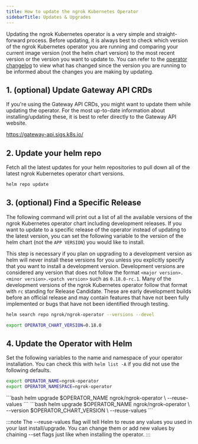 ```yaml
---
title: How to update the ngrok Kubernetes Operator
sidebarTitle: Updates & Upgrades
---
```



Updating the ngrok Kubernetes operator is a very simple and straight-forward process.
Before updating, it is always best to check which version of the ngrok Kubernetes operator you are running
and comparing your current image version (not the helm chart version) to the most recent version or the version you
want to update to. You can refer to the [operator changelog](/k8s/changelog) to view what has changed since the
version you are running to be informed about the changes you are making by updating.

## 1. (optional) Update Gateway API CRDs

If you're using the Gateway API CRDs, you might want to update them while updating the operator.
For the most up-to-date information about installing/updating these, it is best to refer directly to the
Gateway API website.

https://gateway-api.sigs.k8s.io/

## 2. Update your helm repo

Fetch all the latest updates for your helm repositories to pull down all of the latest ngrok Kubernetes operator chart versions.

```bash
helm repo update
```

## 3. (optional) Find a Specific Release

The following command will print out a list of all the available versions of the ngrok Kubernetes operator chart including development releases.
If you want to update to a specific release of the operator instead of updating to the latest version, you can set the following variable to the
version of the helm chart (not the `APP VERSION`) you would like to install.

This step is necessary if you plan on upgrading to a development version as helm will never install these versions for you unless you explicitly
specify that you want to install a development version. Development versions are considered any version that does not follow the format `<major version>.<minor version>.<patch version>` such as `0.18.0-rc.1`.
Many of the development versions of the ngrok Kubernetes operator follow that format with `rc` standing for Release Candidate. These are early development builds before an official release
and may contain features that have not been fully implemented or bugs that have not been identified through testing.

```bash
helm search repo ngrok/ngrok-operator --versions --devel
```

```bash
export OPERATOR_CHART_VERSION=0.18.0
```

## 4. Update the Operator with Helm

Set the following variables to the name and namespace of your operator installation.
You can check this with `helm list -A` if you did not use the following defaults.

```bash
export OPERATOR_NAME=ngrok-operator
export OPERATOR_NAMESPACE=ngrok-operator
```

<Tabs groupId="k8s" queryString="version">
	<TabItem value="latest" label="Latest Release" default>
	```bash
	helm upgrade $OPERATOR_NAME ngrok/ngrok-operator \
	--reuse-values
	```
	</TabItem>
	<TabItem value="specific" label="Specific Release">
	```bash
	helm upgrade $OPERATOR_NAME ngrok/ngrok-operator \
	--version $OPERATOR_CHART_VERSION \
	--reuse-values
	```
	</TabItem>
</Tabs>


:::note
The --reuse-values flag will tell Helm to reuse any values you used in your last install/upgrade. You can change them or add new values by chaining --set flags just like when installing the operator.
:::
